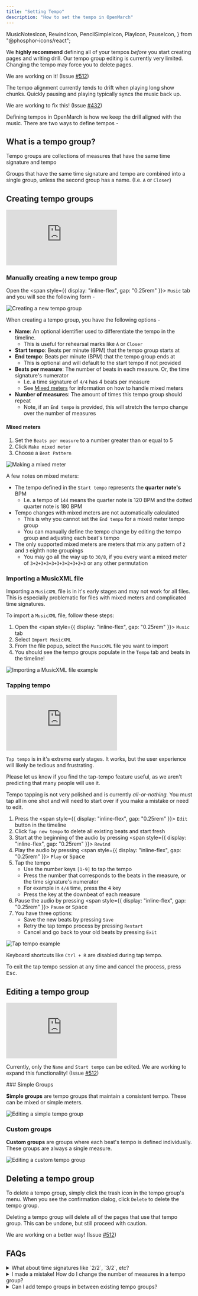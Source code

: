 ```yaml
---
title: "Setting Tempo"
description: "How to set the tempo in OpenMarch"
---
```


  MusicNotesIcon,
  RewindIcon,
  PencilSimpleIcon,
  PlayIcon,
  PauseIcon,
} from "@phosphor-icons/react";

<Aside type="tip" title="Define your tempos first">

We **highly recommend** defining all of your tempos _before_ you start creating pages and writing drill.
Our tempo group editing is currently very limited. Changing the tempo may force you to delete pages.

We are working on it! (Issue [#512](https://github.com/OpenMarch/OpenMarch/issues/512))

</Aside>

<Aside type="caution" title="Tempo drift">

The tempo alignment currently tends to drift when playing long show chunks.
Quickly pausing and playing typically syncs the music back up.

We are working to fix this! (Issue [#432](https://github.com/OpenMarch/OpenMarch/issues/432))

</Aside>

Defining tempos in OpenMarch is how we keep the drill aligned with the music.
There are two ways to define tempos -

<CardGrid>
  <LinkCard
    title="Manually inputting tempo groups"
    icon="seti:happenings"
    href="#manually-inputting-tempo-groups"
  />
  <LinkCard
    title="Importing a MusicXML file"
    icon="seti:happenings"
    href="#importing-a-musicxml-file"
    description="Experimental"
  />
</CardGrid>

## What is a tempo group?

Tempo groups are collections of measures that have the same time signature and tempo

Groups that have the same time signature and tempo are combined into a single group, unless the second group has a name. (I.e. `A` or `Closer`)

## Creating tempo groups

<iframe
  style={{ width: "100%", height: "100%", aspectRatio: "16/9" }}
  src="https://www.youtube.com/embed/xWWkSjg_wn0?si=IdmGtlGkj9SmGp7s&amp;start=40"
  title="YouTube video player"
  frameborder="0"
  allow="accelerometer; autoplay; clipboard-write; encrypted-media; gyroscope; picture-in-picture; web-share"
  referrerpolicy="strict-origin-when-cross-origin"
  allowfullscreen
></iframe>

### Manually creating a new tempo group

Open the <span style={{ display: "inline-flex", gap: "0.25rem" }}><MusicNotesIcon /> </span> `Music` tab and you will see the following form -

![Creating a new tempo group](/docs/guides/music/new-tempo-group.png)

When creating a tempo group, you have the following options -

- **Name**: An optional identifier used to differentiate the tempo in the timeline.
  - This is useful for rehearsal marks like `A` or `Closer`
- **Start tempo**: Beats per minute (BPM) that the tempo group starts at
- **End tempo**: Beats per minute (BPM) that the tempo group ends at
  - This is optional and will default to the start tempo if not provided
- **Beats per measure**: The number of beats in each measure. Or, the time signature's numerator
  - I.e. a time signature of `4/4` has 4 beats per measure
  - See [Mixed meters](#mixed-meters) for information on how to handle mixed meters
- **Number of measures**: The amount of times this tempo group should repeat
  - Note, if an `End tempo` is provided, this will stretch the tempo change over the number of measures

#### Mixed meters

<Steps>

1. Set the `Beats per measure` to a number greater than or equal to 5
1. Click `Make mixed meter`
1. Choose a `Beat Pattern`

</Steps>

![Making a mixed meter](/docs/guides/music/mixed-meter.gif)

A few notes on mixed meters:

- The tempo defined in the `Start tempo` represents the **quarter note's** BPM
  - I.e. a tempo of `144` means the quarter note is 120 BPM and the dotted quarter note is 180 BPM
- Tempo changes with mixed meters are not automatically calculated
  - This is why you cannot set the `End tempo` for a mixed meter tempo group
  - You can manually define the tempo change by editing the tempo group and adjusting each beat's tempo
- The only supported mixed meters are meters that mix any pattern of `2` and `3` eighth note groupings
  - You may go all the way up to `30/8`, if you every want a mixed meter of `3+2+3+3+3+3+3+2+3+2+3` or any other permutation

### Importing a MusicXML file

<Aside type="caution" title="Experimental">

Importing a `MusicXML` file is in it's early stages and may not work for all files.
This is especially problematic for files with mixed meters and complicated time signatures.

</Aside>

To import a `MusicXML` file, follow these steps:

<Steps>

1. Open the <span style={{ display: "inline-flex", gap: "0.25rem" }}><MusicNotesIcon /> </span> `Music` tab
1. Select `Import MusicXML`
1. From the file popup, select the `MusicXML` file you want to import
1. You should see the tempo groups populate in the `Tempo` tab and beats in the timeline!

</Steps>

![Importing a MusicXML file example](/docs/guides/music/import-musicxml.gif)

### Tapping tempo

<iframe
  style={{ width: "100%", height: "100%", aspectRatio: "16/9" }}
  src="https://www.youtube.com/embed/xWWkSjg_wn0?si=JgAKDFbR8CDGfJyi&amp;start=472"
  title="YouTube video player"
  frameborder="0"
  allow="accelerometer; autoplay; clipboard-write; encrypted-media; gyroscope; picture-in-picture; web-share"
  referrerpolicy="strict-origin-when-cross-origin"
  allowfullscreen
></iframe>

<Aside type="danger" title="Very experimental">

`Tap tempo` is in it's extreme early stages.
It works, but the user experience will likely be tedious and frustrating.

Please let us know if you find the tap-tempo feature useful, as we aren't predicting that many people will use it.

</Aside>

Tempo tapping is not very polished and is currently _all-or-nothing._
You must tap all in one shot and will need to start over if you make a mistake or need to edit.

<Steps>

1. Press the <span style={{ display: "inline-flex", gap: "0.25rem" }}><PencilSimpleIcon /> </span> `Edit` button in the timeline
1. Click `Tap new tempo` to delete all existing beats and start fresh
1. Start at the beginning of the audio by pressing <span style={{ display: "inline-flex", gap: "0.25rem" }}><RewindIcon /> </span> `Rewind`
1. Play the audio by pressing <span style={{ display: "inline-flex", gap: "0.25rem" }}><PlayIcon /> </span> `Play` or <kbd>Space</kbd>
1. Tap the tempo
   - Use the number keys `[1-9]` to tap the tempo
   - Press the number that corresponds to the beats in the measure, or the time signature's numerator
   - For example in `4/4` time, press the <kbd>4</kbd> key
   - Press the key at the downbeat of each measure
1. Pause the audio by pressing <span style={{ display: "inline-flex", gap: "0.25rem" }}><PauseIcon /> </span> `Pause` or <kbd>Space</kbd>
1. You have three options:
   - Save the new beats by pressing `Save`
   - Retry the tap tempo process by pressing `Restart`
   - Cancel and go back to your old beats by pressing `Exit`

</Steps>

![Tap tempo example](/docs/guides/music/tap-tempo.gif)

<Aside type="note" title="All keyboard shortcuts are disabled during tap tempo">

Keyboard shortcuts like `Ctrl + R` are disabled during tap tempo.

To exit the tap tempo session at any time and cancel the process, press <kbd>Esc</kbd>.

</Aside>

## Editing a tempo group

<iframe
  style={{ width: "100%", height: "100%", aspectRatio: "16/9" }}
  src="https://www.youtube.com/embed/xWWkSjg_wn0?si=g8Dyu3K5LxZgWgI2&amp;start=40"
  title="YouTube video player"
  frameborder="0"
  allow="accelerometer; autoplay; clipboard-write; encrypted-media; gyroscope; picture-in-picture; web-share"
  referrerpolicy="strict-origin-when-cross-origin"
  allowfullscreen
></iframe>

<Aside type="caution" title="Editing limitation">

Currently, only the `Name` and `Start tempo` can be edited.
We are working to expand this functionality! (Issue [#512](https://github.com/OpenMarch/OpenMarch/issues/512))

</Aside>
### Simple Groups

**Simple groups** are tempo groups that maintain a consistent tempo.
These can be mixed or simple meters.

![Editing a simple tempo group](/docs/guides/music/simple-group-edit.gif)

### Custom groups

**Custom groups** are groups where each beat's tempo is defined individually.
These groups are always a single measure.

![Editing a custom tempo group](/docs/guides/music/custom-group-edit.gif)

## Deleting a tempo group

To delete a tempo group, simply click the trash icon in the tempo group's menu.
When you see the confirmation dialog, click `Delete` to delete the tempo group.

<Aside type="caution" title="Deleting tempo groups">

Deleting a tempo group will delete all of the pages that use that tempo group.
This can be undone, but still proceed with caution.

We are working on a better way! (Issue [#512](https://github.com/OpenMarch/OpenMarch/issues/512))

</Aside>

## FAQs

<details>
  <summary>What about time signatures like `2/2`, `3/2`, etc?</summary>
  <p>
    OpenMarch *doesn't actually care* what the time signature's denominator is.
    It just cares about the `Beats per measure` (or time signature's numerator).

    With this, you can define a `3/2` in the same way you would define a `3/4` time signature.
    All you need to do in this case is set the `Start tempo` to whatever you the half note's BPM is

<Aside type="tip" title="Fun fact">

The only information that OpenMarch stores is the number of seconds that each beat is. I.e. `TEMPO BPM` divided by 60.

For example, 120 BPM would be `0.5` seconds per beat, and 80 BPM would be `0.75` seconds per beat.
This is why you can define a `3/2` time signature as a `3/4` time signature and expect the same result.

</Aside>

  </p>
</details>

<details>
  <summary>I made a mistake! How do I change the number of measures in a tempo group?</summary>
  <p>
    Currently, you can't :(

    What you can do in the meantime is delete the old tempo group and create a new one with the correct number of measures.

    We are working on a better way! (Issue [#512](https://github.com/OpenMarch/OpenMarch/issues/512))

  </p>
</details>

<details>
  <summary>Can I add tempo groups in between existing tempo groups?</summary>
  <p>
  Yes! Just press the `+` button in the tempo group's menu.

![Adding a tempo group in between existing tempo groups](/docs/guides/music/in-between-add.gif)

  </p>
</details>
